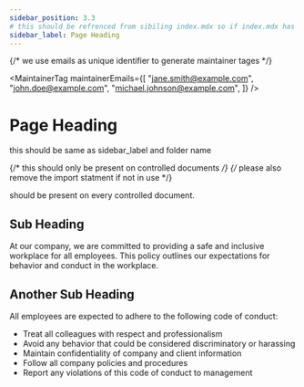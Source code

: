 ```yaml
---
sidebar_position: 3.3
# this should be refrenced from sibiling index.mdx so if index.mdx has sidebar_position: 5, this will then be 5.1, 5.2, 5.4 etc...
sidebar_label: Page Heading
---
```



{/* we use emails as unique identifier to generate maintainer tages */}

<MaintainerTag
  maintainerEmails={[
    "jane.smith@example.com",
    "john.doe@example.com",
    "michael.johnson@example.com",
  ]}
/>

# Page Heading

this should be same as sidebar_label and folder name

{/* this should only be present on controlled documents */}
{/* please also remove the import statment if not in use */}

<ControlledDocBanner />

should be present on every controlled document.

## Sub Heading

At our company, we are committed to providing a safe and inclusive workplace for all employees. This policy outlines our expectations for behavior and conduct in the workplace.

## Another Sub Heading

All employees are expected to adhere to the following code of conduct:

- Treat all colleagues with respect and professionalism
- Avoid any behavior that could be considered discriminatory or harassing
- Maintain confidentiality of company and client information
- Follow all company policies and procedures
- Report any violations of this code of conduct to management
